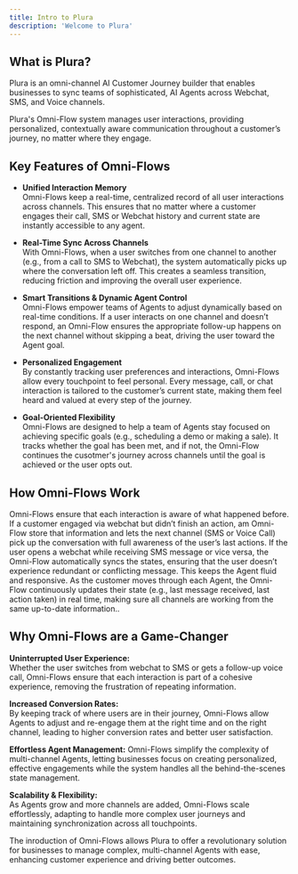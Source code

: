 ```yaml
---
title: Intro to Plura
description: 'Welcome to Plura'
---
```


## **What is Plura?**

Plura is an omni-channel AI Customer Journey builder that enables businesses to sync teams of sophisticated, AI Agents across Webchat, SMS, and Voice channels.

Plura's Omni-Flow system manages user interactions, providing personalized, contextually aware communication throughout a customer’s journey, no matter where they engage.

## **Key Features of Omni-Flows**

- **Unified Interaction Memory**<br/>
Omni-Flows keep a real-time, centralized record of all user interactions across channels. This ensures that no matter where a customer engages their call, SMS or Webchat history and current state are instantly accessible to any agent.

- **Real-Time Sync Across Channels**<br/>
With Omni-Flows, when a user switches from one channel to another (e.g., from a call to SMS to Webchat), the system automatically picks up where the conversation left off. This creates a seamless transition, reducing friction and improving the overall user experience.

- **Smart Transitions & Dynamic Agent Control**<br/>
Omni-Flows empower teams of Agents to adjust dynamically based on real-time conditions. If a user interacts on one channel and doesn’t respond, an Omni-Flow ensures the appropriate follow-up happens on the next channel without skipping a beat, driving the user toward the Agent goal.

- **Personalized Engagement**<br/>
By constantly tracking user preferences and interactions, Omni-Flows allow every touchpoint to feel personal. Every message, call, or chat interaction is tailored to the customer’s current state, making them feel heard and valued at every step of the journey.

- **Goal-Oriented Flexibility**<br/>
Omni-Flows are designed to help a team of Agents stay focused on achieving specific goals (e.g., scheduling a demo or making a sale). It tracks whether the goal has been met, and if not, the Omni-Flow continues the cusotmer's journey across channels until the goal is achieved or the user opts out.

## **How Omni-Flows Work**


<Steps>
  <Step title="Contexual Continuity">
Omni-Flows ensure that each interaction is aware of what happened before. If a customer engaged via webchat but didn’t finish an action, am Omni-Flow store that information and lets the next channel (SMS or Voice Call) pick up the conversation with full awareness of the user’s last actions.
  </Step>
  <Step title="Cross-Channel Syncing">
If the user opens a webchat while receiving SMS message or vice versa, the Omni-Flow automatically syncs the states, ensuring that the user doesn’t experience redundant or conflicting message. This keeps the Agent fluid and responsive.  
  </Step>
  <Step title="Dynamic Updates">
As the customer moves through each Agent, the Omni-Flow continuously updates their state (e.g., last message received, last action taken) in real time, making sure all channels are working from the same up-to-date information..
  </Step>
</Steps>

## **Why Omni-Flows are a Game-Changer**

**Uninterrupted User Experience:**<br/>
Whether the user switches from webchat to SMS or gets a follow-up voice call, Omni-Flows ensure that each interaction is part of a cohesive experience, removing the frustration of repeating information.

**Increased Conversion Rates:**<br/>
By keeping track of where users are in their journey, Omni-Flows allow Agents to adjust and re-engage them at the right time and on the right channel, leading to higher conversion rates and better user satisfaction.

**Effortless Agent Management:**
Omni-Flows simplify the complexity of multi-channel Agents, letting businesses focus on creating personalized, effective engagements while the system handles all the behind-the-scenes state management.

**Scalability & Flexibility:**<br/>
As Agents grow and more channels are added, Omni-Flows scale effortlessly, adapting to handle more complex user journeys and maintaining synchronization across all touchpoints.

The inroduction of Omni-Flows allows Plura to offer a revolutionary solution for businesses to manage complex, multi-channel Agents with ease, enhancing customer experience and driving better outcomes.